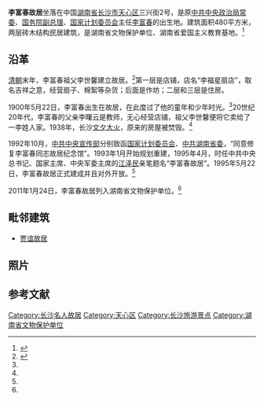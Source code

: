 '''李富春故居'''坐落在中国[[湖南省|湖南省]][[长沙市|长沙市]][[天心区|天心区]]三兴街2号，是原[[中国共产党中央政治局常务委员会|中共中央政治局常委]]、[[中华人民共和国国务院副总理|国务院副总理]]、[[中央人民政府国家计划委员会|国家计划委员会]]主任[[李富春|李富春]]的出生地。建筑面积480平方米，两层砖木结构民居建筑，是湖南省文物保护单位、湖南省爱国主义教育基地。<ref>{{cite news |title=李富春故居 |url=http://whhlyt.hunan.gov.cn/whhlyt/cyfz/ggxxcx/bwgjngcx/201401/t20140109_5384888.html |accessdate=2020-11-13 |work=湖南省文化和旅游厅 |date=2014-01-09 |archive-date=2020-11-19 |archive-url=https://web.archive.org/web/20201119194809/http://whhlyt.hunan.gov.cn/whhlyt/cyfz/ggxxcx/bwgjngcx/201401/t20140109_5384888.html |dead-url=no }}</ref>

==沿革==
[[清朝|清朝]]末年，李富春祖父李世馨建立故居。<ref name="li2020">{{cite news |author1=左栀子 |title=李富春故居：以身许党 经邦治国 |url=http://m.xinhuanet.com/hn/2020-07/02/c_1126185891.htm |accessdate=2020-11-13 |work=新华社 |date=2020-07-02}}</ref>第一层是店铺，店名“李福星扇店”，取名吉祥之意，经营扇子、棉絮等杂货；后面是作坊；二层和三层是住房。

1900年5月22日，李富春出生在故居，在此度过了他的童年和少年时光。<ref name="li2020"/>20世纪20年代，李富春的父亲李曙云是教师，无心经营店铺，祖父李世馨便将它卖给了一李姓人家。1938年，长沙[[文夕大火|文夕大火]]，原来的房屋被焚毁。<ref name="li2020"/>

1992年10月，[[中共中央宣传部|中共中央宣传部]]分别致函[[中华人民共和国国家计划委员会|国家计划委员会]]、[[中国共产党湖南省委员会|中共湖南省委]]，“同意修复李富春同志故居纪念馆”。1993年1月开始规划重建，1995年4月，时任中共中央总书记、国家主席、中央军委主席的[[江泽民|江泽民]]亲笔题名“李富春故居”。1995年5月22日，李富春故居正式建成并且对外开放。<ref name="li2020"/>

2011年1月24日，李富春故居列入湖南省文物保护单位。<ref name="li2020"/>

==毗邻建筑==
*[[贾谊故居|贾谊故居]]

==照片==
{{Gallery
| perrow = 2  
|align=center
|File:Entrance of the Former Residence of Li Fuchun3.jpg
 |李富春故居入口。
|File:Life Stories Exhibition Hall of Li Fuchun.jpg
 |李富春生平业绩陈列馆。
|File:Li Fuchun's Grandfather's Shop.jpg
 |李富春祖父的店铺。
|File:Statue of Li Fuchun, Former Residence of Li Fuchun.jpg
 |李富春的雕像。
}}

==参考文献==
{{reflist}}
{{Commons category|Former Residence of Li Fuchun}}

{{coord|28.198097|N|112.980544|E|format=dms|region:CN_type:house|display=title}}

{{DEFAULTSORT:Li李富春故居}}
[[Category:长沙名人故居|Category:长沙名人故居]]
[[Category:天心区|Category:天心区]]
[[Category:长沙旅游景点|Category:长沙旅游景点]]
[[Category:湖南省文物保护单位|Category:湖南省文物保护单位]]
